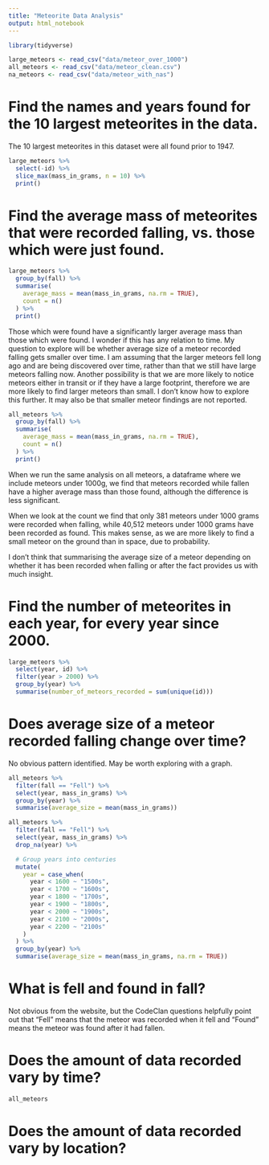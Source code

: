 ```yaml
---
title: "Meteorite Data Analysis"
output: html_notebook
---
```


```r
library(tidyverse)

large_meteors <- read_csv("data/meteor_over_1000")
all_meteors <- read_csv("data/meteor_clean.csv")
na_meteors <- read_csv("data/meteor_with_nas")
```


# Find the names and years found for the 10 largest meteorites in the data.

The 10 largest meteorites in this dataset were all found prior to 1947.

```r
large_meteors %>% 
  select(-id) %>% 
  slice_max(mass_in_grams, n = 10) %>% 
  print()
```

# Find the average mass of meteorites that were recorded falling, vs. those which were just found.

```r
large_meteors %>% 
  group_by(fall) %>% 
  summarise(
    average_mass = mean(mass_in_grams, na.rm = TRUE),
    count = n()
  ) %>% 
  print()
```
Those which were found have a significantly larger average mass than those which were found. I wonder if this has any relation to time.
My question to explore will be whether average size of a meteor recorded falling gets smaller over time. I am assuming that the larger meteors fell long ago and are being discovered over time, rather than that we still have large meteors falling now.
Another possibility is that we are more likely to notice meteors either in transit or if they have a large footprint, therefore we are more likely to find larger meteors than small. I don't know how to explore this further.
It may also be that smaller meteor findings are not reported.

```r
all_meteors %>% 
  group_by(fall) %>% 
  summarise(
    average_mass = mean(mass_in_grams, na.rm = TRUE),
    count = n()
  ) %>% 
  print()
```
When we run the same analysis on all meteors, a dataframe where we include meteors under 1000g, we find that meteors recorded while fallen have a higher average mass than those found, although the difference is less significant.

When we look at the count we find that only 381 meteors under 1000 grams were recorded when falling, while 40,512 meteors under 1000 grams have been recorded as found. This makes sense, as we are more likely to find a small meteor on the ground than in space, due to probability.

I don't think that summarising the average size of a meteor depending on whether it has been recorded when falling or after the fact provides us with much insight.

# Find the number of meteorites in each year, for every year since 2000.

```r
large_meteors %>% 
  select(year, id) %>% 
  filter(year > 2000) %>% 
  group_by(year) %>% 
  summarise(number_of_meteors_recorded = sum(unique(id)))
```

# Does average size of a meteor recorded falling change over time?
No obvious pattern identified. May be worth exploring with a graph.

```r
all_meteors %>% 
  filter(fall == "Fell") %>% 
  select(year, mass_in_grams) %>% 
  group_by(year) %>% 
  summarise(average_size = mean(mass_in_grams))
```

```r
all_meteors %>% 
  filter(fall == "Fell") %>% 
  select(year, mass_in_grams) %>%
  drop_na(year) %>%

  # Group years into centuries
  mutate(
    year = case_when(
      year < 1600 ~ "1500s",
      year < 1700 ~ "1600s",
      year < 1800 ~ "1700s",
      year < 1900 ~ "1800s",
      year < 2000 ~ "1900s",
      year < 2100 ~ "2000s",
      year < 2200 ~ "2100s"
    )
  ) %>% 
  group_by(year) %>% 
  summarise(average_size = mean(mass_in_grams, na.rm = TRUE))
```

# What is fell and found in fall?
Not obvious from the website, but the CodeClan questions helpfully point out that "Fell" means that the meteor was recorded when it fell and "Found" means the meteor was found after it had fallen.

# Does the amount of data recorded vary by time?

```r
all_meteors
```




# Does the amount of data recorded vary by location?